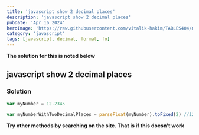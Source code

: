 ```yaml
---
title: 'javascript show 2 decimal places'
description: 'javascript show 2 decimal places'
pubDate: 'Apr 16 2024'
heroImage: 'https://raw.githubusercontent.com/vitalik-hakim/TABLES404/main/error_b/JavaScript.png'
category: 'javascript'
tags: [javascript, decimal, format, fo]
---
```


**The solution for this is noted below**

## javascript show 2 decimal places

### Solution

```javascript
var myNumber = 12.2345

var myNumberWithTwoDecimalPlaces = parseFloat(myNumber).toFixed(2) //12.23
```

**Try other methods by searching on the site. That is if this doesn't work**
